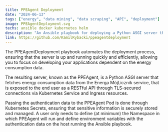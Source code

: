 ```yaml
---
title: PPEAgent Deployment
date: "2024-06-13"
tags: ["energy", "data mining", "data scraping", "API", "deployment"]
image: PPEAgentDeployment.svg
techs: ansible docker kubernetes helm
description: "An Ansible playbook for deploying a Python ASGI server that fetches energy consumption data from Energa MójLicznik service (PPEAgent)"
link: https://github.com/KamilRybacki/ppeagentdeployment
---
```


The PPEAgentDeployment playbook automates the deployment process, ensuring that the server is up and running quickly and efficiently,
allowing you to focus on developing your applications dependent on the energy consumption data.

The resulting server, known as the PPEAgent, is a Python ASGI server that fetches energy consumption data from the Energa MójLicznik service,
that is exposed to the end user as a RESTful API through TLS-secured connections via Kubernetes Service and Ingress resources.

Passing the authentication data to the PPEAgent Pod is done through Kubernetes Secrets, ensuring that sensitive information is securely stored and managed.
A user only needs to define (at minimum) the Namespace in which PPEAgent will run and define environment variables with the authentication data
on the host running the Ansible playbook.

[Energa Operator MójLicznik service]: https://mojlicznik.energa-operator.pl/dp/UserLogin.do

